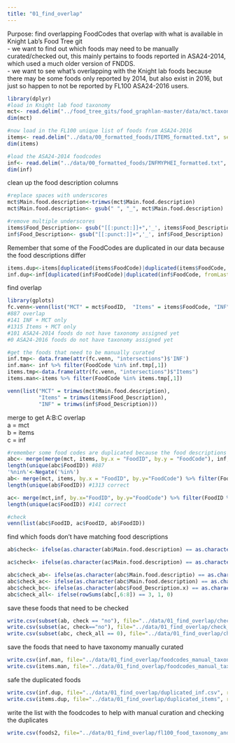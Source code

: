 ```yaml
---
title: "01_find_overlap"
---
```

Purpose: find overlapping FoodCodes that overlap with what is available in Knight Lab's Food Tree git    
- we want to find out which foods may need to be manually curated/checked out, this mainly pertains to foods reported in ASA24-2014, which used a much older version of FNDDS.   
- we want to see what's overlapping with the Knight lab foods because there may be some foods only reported by 2014, but also exist in 2016, but just so happen to not be reported by FL100 ASA24-2016 users.     

```r
library(dplyr)
#load in Knight lab food taxonomy
mct<- read.delim("../food_tree_gits/food_graphlan-master/data/mct.taxonomy.txt", sep="\t")
dim(mct)

#now load in the FL100 unique list of foods from ASA24-2016
items<- read.delim("../data/00_formatted_foods/ITEMS_formatted.txt", sep="\t")
dim(items)

#load the ASA24-2014 foodcodes
inf<- read.delim("../data/00_formatted_foods/INFMYPHEI_formatted.txt", sep="\t")
dim(inf)
```

clean up the food description columns
```r
#replace spaces with underscores
mct$Main.food.description<-trimws(mct$Main.food.description)
mct$Main.food.description<- gsub(" ", "_", mct$Main.food.description)

#remove multiple underscores
items$Food_Description<- gsub("[[:punct:]]+",'_', items$Food_Description)
inf$Food_Description<- gsub("[[:punct:]]+",'_', inf$Food_Description)

```


Remember that some of the FoodCodes are duplicated in our data because the food descriptions differ
```r
items.dup<-items[duplicated(items$FoodCode)|duplicated(items$FoodCode, fromLast=TRUE),]
inf.dup<-inf[duplicated(inf$FoodCode)|duplicated(inf$FoodCode, fromLast=TRUE),]

```


find overlap  
```r
library(gplots)
fc.venn<-venn(list("MCT" = mct$FoodID,  "Items" = items$FoodCode, "INF" = inf$FoodCode))
#887 overlap 
#141 INF + MCT only 
#1315 Items + MCT only
#101 ASA24-2014 foods do not have taxonomy assigned yet
#0 ASA24-2016 foods do not have taxonomy assigned yet 

#get the foods that need to be manually curated
inf.tmp<- data.frame(attr(fc.venn, "intersections")$'INF')
inf.man<- inf %>% filter(FoodCode %in% inf.tmp[,1])
items.tmp<-data.frame(attr(fc.venn, "intersections")$"Items")
items.man<-items %>% filter(FoodCode %in% items.tmp[,1])

venn(list("MCT" = trimws(mct$Main.food.description),  
          "Items" = trimws(items$Food_Description), 
          "INF" = trimws(inf$Food_Description)))


```

merge to get A:B:C overlap  
a = mct   
b = items  
c = inf  
```r
#remember some food codes are duplicated because the food descriptions differ
abc<- merge(merge(mct, items, by.x = "FoodID", by.y = "FoodCode"), inf, by.x= "FoodID", by.y="FoodCode")
length(unique(abc$FoodID)) #887
'%nin%'<-Negate('%in%')
ab<- merge(mct, items, by.x = "FoodID", by.y="FoodCode") %>% filter(FoodID %nin% inf$FoodCode)
length(unique(ab$FoodID)) #1313 correct

ac<- merge(mct,inf, by.x="FoodID", by.y="FoodCode") %>% filter(FoodID %nin% items$FoodCode)
length(unique(ac$FoodID)) #141 correct

#check
venn(list(abc$FoodID, ac$FoodID, ab$FoodID))
```

find which foods don't have matching food descriptions
```r
ab$check<- ifelse(as.character(ab$Main.food.description) == as.character(ab$Food_Description),"yes", "no")

ac$check<- ifelse(as.character(ac$Main.food.description) == as.character(ac$Food_Description),"yes", "no")

abc$check_ab<- ifelse(as.character(abc$Main.food.descriptio) == as.character(abc$Food_Description.x), 1, 0)
abc$check_ac<- ifelse(as.character(abc$Main.food.description) == as.character(abc$Food_Description.y), 1, 0)
abc$check_bc<- ifelse(as.character(abc$Food_Description.x) == as.character(abc$Food_Description.y), 1, 0)
abc$check_all<- ifelse(rowSums(abc[,6:8]) == 3, 1, 0)
```

save these foods that need to be checked
```r
write.csv(subset(ab, check == "no"), file="../data/01_find_overlap/check_mct_items.csv", row.names=F)
write.csv(subset(ac, check=="no"), file="../data/01_find_overlap/check_mct_infmyphei.csv", row.names=F)
write.csv(subset(abc, check_all == 0), file="../data/01_find_overlap/check_mct_items_infmyphei.csv", row.names=F)
```

save the foods that need to have taxonomy manually curated   
```r
write.csv(inf.man, file="../data/01_find_overlap/foodcodes_manual_taxonomy_inf.csv", row.names=F)
write.csv(items.man, file="../data/01_find_overlap/foodcodes_manual_taxonomy_items.csv", row.names=F)
```

safe the duplicated foods
```r
write.csv(inf.dup, file="../data/01_find_overlap/duplicated_inf.csv", row.names=F)
write.csv(items.dup, file="../data/01_find_overlap/duplicated_items", row.names=F)
```

write the list with the foodcodes to help with manual curation and checking the duplicates  
```r
write.csv(foods2, file="../data/01_find_overlap/fl100_food_taxonomy_and_FoodCodes.csv", row.names=F )
```


